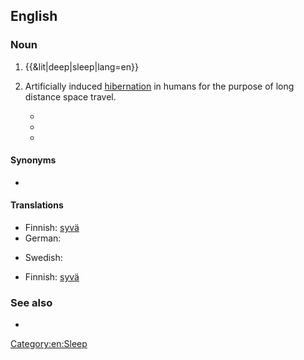 {{also|deep-sleep}}
==English==
{{wikipedia|Slow-wave sleep}}

===Noun===
{{en-noun|~}}

# {{&lit|deep|sleep|lang=en}}
# {{lb|en|rare|fiction}} Artificially induced [[hibernation]] in humans for the purpose of long distance space travel.
#* {{quote-book
|year=2004
|author=Robert Doherty
|title=Area 51: Legend
|chapter=
|url=http://books.google.com/books?id=iAj0F3tb7sEC&pg=PT33&dq=%22deep+sleep%22
|isbn=0440237254
|page=
|passage=Donnchadh and Gwalcmai, along with the other fourteen teams selected for planetary infiltration, had been put into '''deep sleep''' shortly after liftoff from their planet.}}
#* {{quote-book
|year=2005
|author=Bob Ticer
|title=Visiting the Strange Planet Called Earth
|chapter=
|pageurl=http://books.google.com/books?id=71EavkVM8AAC&pg=PA13&dq=%22deep+sleep%22
|isbn=1589397347
|page=13
|passage=The Kironian had remained in '''deep sleep''' until alerted by a high-pitched squeaky sound. When the Kironian woke, everything seemed as though it had just left Kiron.}}
#* {{quote-book
|year=2008
|author=Cavin Wright
|title=The Golden Prize
|chapter=
|pageurl=http://books.google.com/books?id=abrykJcLoFkC&pg=PA17&dq=%22deep+sleep%22
|isbn=160693046X
|page=17
|passage=There is also the possibility that our aliens perfected cryogenics and simply went into '''deep sleep''' until the environment improved.}}

====Synonyms====
* {{sense|medicine}} {{l|en|cataphor}}

====Translations====
{{trans-top|state of sleep}}
* Finnish: [[syvä#Finnish|syvä]] {{t+|fi|uni}}
* German: {{t+|de|Tiefschlaf|m}}
{{trans-mid}}
* Swedish: {{t|sv|djupsömn|c}}
{{trans-bottom}}

{{trans-top|fiction: artificial hibernation}}
* Finnish: [[syvä#Finnish|syvä]] {{t+|fi|uni}}
{{trans-mid}}
{{trans-bottom}}

===See also===
* {{projectlink|wikipedia}}

[[Category:en:Sleep]]